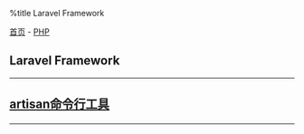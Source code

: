 %title Laravel Framework

[[../../../index|首页]] - [[../index|PHP]]
==Laravel Framework==
----
<h2>
[[artisan|artisan命令行工具]]
</h2>
----
